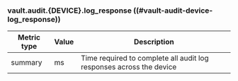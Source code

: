 ### vault.audit.{DEVICE}.log_response ((#vault-audit-device-log_response))

Metric type | Value | Description
----------- | ----- | -----------
summary     | ms    | Time required to complete all audit log responses across the device
